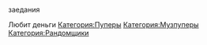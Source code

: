 {{DISPLAYTITLE:tig}}
заедания

Любит деньги
[[Категория:Пуперы]]
[[Категория:Музпуперы]]
[[Категория:Рандомщики]]